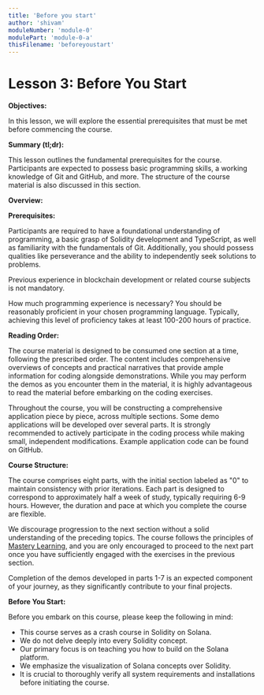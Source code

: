 ```yaml
---
title: 'Before you start'
author: 'shivam'
moduleNumber: 'module-0'
modulePart: 'module-0-a'
thisFilename: 'beforeyoustart'
---
```



# **Lesson 3: Before You Start**

**Objectives:**

In this lesson, we will explore the essential prerequisites that must be met before commencing the course.

**Summary (tl;dr):**

This lesson outlines the fundamental prerequisites for the course. Participants are expected to possess basic programming skills, a working knowledge of Git and GitHub, and more. The structure of the course material is also discussed in this section.

**Overview:**

**Prerequisites:**

Participants are required to have a foundational understanding of programming, a basic grasp of Solidity development and TypeScript, as well as familiarity with the fundamentals of Git. Additionally, you should possess qualities like perseverance and the ability to independently seek solutions to problems.

Previous experience in blockchain development or related course subjects is not mandatory.

How much programming experience is necessary? You should be reasonably proficient in your chosen programming language. Typically, achieving this level of proficiency takes at least 100-200 hours of practice.

**Reading Order:**

The course material is designed to be consumed one section at a time, following the prescribed order. The content includes comprehensive overviews of concepts and practical narratives that provide ample information for coding alongside demonstrations. While you may perform the demos as you encounter them in the material, it is highly advantageous to read the material before embarking on the coding exercises.

Throughout the course, you will be constructing a comprehensive application piece by piece, across multiple sections. Some demo applications will be developed over several parts. It is strongly recommended to actively participate in the coding process while making small, independent modifications. Example application code can be found on GitHub.

**Course Structure:**

The course comprises eight parts, with the initial section labeled as "0" to maintain consistency with prior iterations. Each part is designed to correspond to approximately half a week of study, typically requiring 6-9 hours. However, the duration and pace at which you complete the course are flexible.

We discourage progression to the next section without a solid understanding of the preceding topics. The course follows the principles of [Mastery Learning](https://en.wikipedia.org/wiki/Mastery_learning), and you are only encouraged to proceed to the next part once you have sufficiently engaged with the exercises in the previous section.

Completion of the demos developed in parts 1-7 is an expected component of your journey, as they significantly contribute to your final projects.

**Before You Start:**

Before you embark on this course, please keep the following in mind:

- This course serves as a crash course in Solidity on Solana.
- We do not delve deeply into every Solidity concept.
- Our primary focus is on teaching you how to build on the Solana platform.
- We emphasize the visualization of Solana concepts over Solidity.
- It is crucial to thoroughly verify all system requirements and installations before initiating the course.